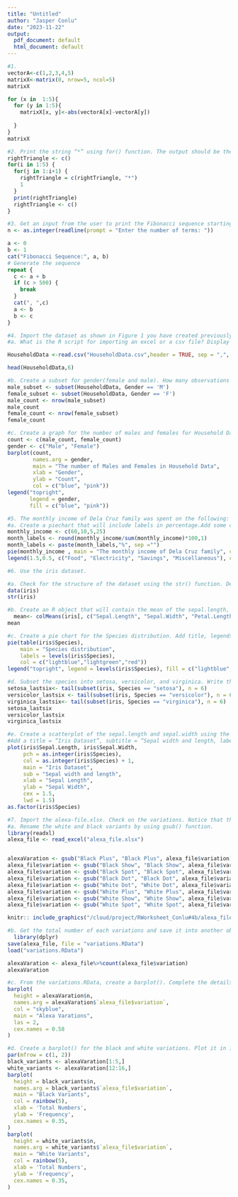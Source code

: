 ```yaml
---
title: "Untitled"
author: "Jasper Conlu"
date: "2023-11-22"
output:
  pdf_document: default
  html_document: default
---
```



```r
#1. 
vectorA<-c(1,2,3,4,5)
matrixX<-matrix(0, nrow=5, ncol=5)
matrixX

for (x in  1:5){
  for (y in 1:5){
    matrixX[x, y]<-abs(vectorA[x]-vectorA[y])
    
  }
}
matrixX
```
```r
#2. Print the string “*” using for() function. The output should be the same as shown in Figure
rightTriangle <- c()
for(i in 1:5) {
  for(j in 1:i+1) {
    rightTriangle = c(rightTriangle, "*")
    1
  }
  print(rightTriangle)
  rightTriangle <- c()
}
```
```r
#3. Get an input from the user to print the Fibonacci sequence starting from the 1st input up to 500. Use repeat and break statements. Write the R Scripts and its output.
n <- as.integer(readline(prompt = "Enter the number of terms: "))

a <- 0
b <- 1
cat("Fibonacci Sequence:", a, b)
# Generate the sequence
repeat {
  c <- a + b
  if (c > 500) {
    break
  }
  cat(", ",c)
  a <- b
  b <- c
}
```
```r
#4. Import the dataset as shown in Figure 1 you have created previously.
#a. What is the R script for importing an excel or a csv file? Display the first 6 rows of the dataset? Show your codes and its result.

HouseholdData <-read.csv("HouseholdData.csv",header = TRUE, sep = ",", as.is =TRUE)

head(HouseholdData,6)
```
```r
#b. Create a subset for gender(female and male). How many observations are there in Male? How about in Female? Write the R scripts and its output.
male_subset <- subset(HouseholdData, Gender == 'M')
female_subset <- subset(HouseholdData, Gender == 'F')
male_count <- nrow(male_subset)
male_count
female_count <- nrow(female_subset)
female_count
```
```r
#c. Create a graph for the number of males and females for Household Data. Use plot(), chart type barplot. Make sure to place title, legends, and colors. Write the R scripts and its result.
count <- c(male_count, female_count)
gender <- c("Male", "Female")
barplot(count,
        names.arg = gender,
        main = "The number of Males and Females in Household Data",
        xlab = "Gender",
        ylab = "Count",
        col = c("blue", "pink"))
legend("topright",
       legend = gender,
       fill = c("blue", "pink"))
```
```r
#5. The monthly income of Dela Cruz family was spent on the following:
#a. Create a piechart that will include labels in percentage.Add some colors and title of the chart. Write the R scripts and show its output.
monthly_income <- c(60,10,5,25)
month_labels <- round(monthly_income/sum(monthly_income)*100,1)
month_labels <- paste(month_labels,"%", sep ="")
pie(monthly_income , main = "The monthly income of Dela Cruz family", col = rainbow(length(monthly_income)), labels = month_labels, cex = 0.8)
legend(1.5,0.5, c("Food", "Electricity", "Savings", "Miscellaneous"), cex = 0.8, fill =rainbow(length(monthly_income)))
```
```r
#6. Use the iris dataset.

#a. Check for the structure of the dataset using the str() function. Describe what you have seen in the output.
data(iris)
str(iris)
```
```r
#b. Create an R object that will contain the mean of the sepal.length, sepal.width,petal.length,and petal.width. What is the R script and its result?
  mean<- colMeans(iris[, c("Sepal.Length", "Sepal.Width", "Petal.Length", "Petal.Width")])
mean
```
```r
#c. Create a pie chart for the Species distribution. Add title, legends, and colors. Write the R script and its result.
pie(table(iris$Species),
    main = "Species distribution",
    labels = levels(iris$Species),
    col = c("lightblue","lightgreen","red"))
legend("topright", legend = levels(iris$Species), fill = c("lightblue","lightgreen","red") , title = "Species")

```
```r
#d. Subset the species into setosa, versicolor, and virginica. Write the R scripts and show the last six (6) rows of each species.
setosa_lastsix<- tail(subset(iris, Species == "setosa"), n = 6)
versicolor_lastsix <- tail(subset(iris, Species == "versicolor"), n = 6)
virginica_lastsix<- tail(subset(iris, Species == "virginica"), n = 6)
setosa_lastsix
versicolor_lastsix
virginica_lastsix
```
```r
#e. Create a scatterplot of the sepal.length and sepal.width using the different species(setosa,versicolor,virginica).
#Add a title = “Iris Dataset”, subtitle = “Sepal width and length, labels for the x and y axis, the pch symbol and colors should be based on the species.
plot(iris$Sepal.Length, iris$Sepal.Width,
     pch = as.integer(iris$Species),
     col = as.integer(iris$Species) + 1,
     main = "Iris Dataset",
     sub = "Sepal width and length",
     xlab = "Sepal Length",
     ylab = "Sepal Width",
     cex = 1.5,
     lwd = 1.5)
as.factor(iris$Species)
```
```r
#7. Import the alexa-file.xlsx. Check on the variations. Notice that there are extra whitespaces among black variants (Black Dot, Black Plus, Black Show, Black Spot). Also on the white variants (White, Dot, White Plus, White Show, White Spot).
#a. Rename the white and black variants by using gsub() function.
library(readxl)
alexa_file <- read_excel("alexa_file.xlsx")


alexaVaration <- gsub("Black Plus", "Black Plus", alexa_file$variation)
alexa_file$variation <- gsub("Black Show", "Black Show", alexa_file$variation)
alexa_file$variation <- gsub("Black Spot", "Black Spot", alexa_file$variation)
alexa_file$variation <- gsub("Black Dot", "Black Dot", alexa_file$variation)
alexa_file$variation <- gsub("White Dot", "White Dot", alexa_file$variation)
alexa_file$variation <- gsub("White Plus", "White Plus", alexa_file$variation)
alexa_file$variation <- gsub("White Show", "White Show", alexa_file$variation)
alexa_file$variation <- gsub("White Spot", "White Spot", alexa_file$variation)

knitr:: include_graphics("/cloud/project/RWorksheet_Conlu#4b/alexa_file.xlsx")
```
```r
#b. Get the total number of each variations and save it into another object. Save the object as variations.RData. Write the R scripts. What is its result?
  library(dplyr)
save(alexa_file, file = "variations.RData")
load("variations.RData")

alexaVaration <- alexa_file%>%count(alexa_file$variation)
alexaVaration
```
```r
#c. From the variations.RData, create a barplot(). Complete the details of the chart which include the title, color, labels of each bar.
barplot(
  height = alexaVaration$n,
  names.arg = alexaVaration$`alexa_file$variation`,
  col = "skyblue",
  main = "Alexa Varations",
  las = 2,
  cex.names = 0.58
)
```
```r
#d. Create a barplot() for the black and white variations. Plot it in 1 frame, side by side. Complete the details of the chart.
par(mfrow = c(1, 2))
black_variants <- alexaVaration[1:5,]
white_variants <- alexaVaration[12:16,]
barplot(
  height = black_variants$n,
  names.arg = black_variants$`alexa_file$variation`,
  main = "Black Variants",
  col = rainbow(5),
  xlab = 'Total Numbers',
  ylab = 'Frequency',
  cex.names = 0.35,
)
barplot(
  height = white_variants$n,
  names.arg = white_variants$`alexa_file$variation`,
  main = "White Variants",
  col = rainbow(5),
  xlab = 'Total Numbers',
  ylab = 'Frequency',
  cex.names = 0.35,
)
```
